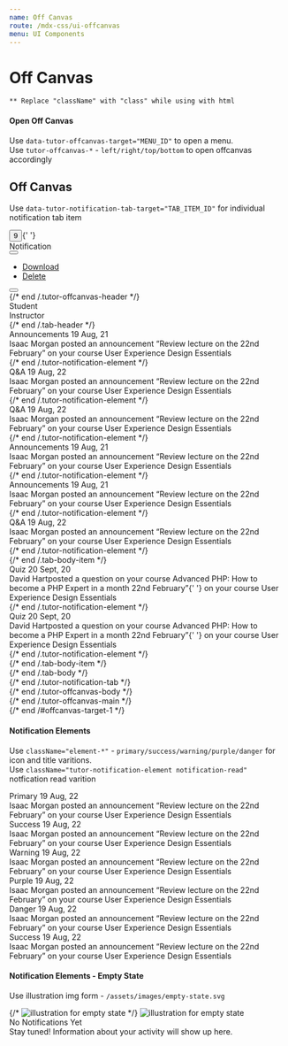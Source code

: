 ```yaml
---
name: Off Canvas
route: /mdx-css/ui-offcanvas
menu: UI Components
---
```



# Off Canvas

`** Replace "className" with "class" while using with html`

#### Open Off Canvas

Use `data-tutor-offcanvas-target="MENU_ID"` to open a menu.<br/>
Use `tutor-offcanvas-*` - `left/right/top/bottom` to open offcanvas accordingly<br/>

## Off Canvas

Use `data-tutor-notification-tab-target="TAB_ITEM_ID"` for individual notification tab item

<Playground>
	<button
		type="button"
		className="tutor-btn-circle tutor-is-default btn-offcanvas-open"
		data-tutor-offcanvas-target="offcanvas-target-1"
	>
		<span className="icon tutor-icon-notification-filled"></span>
		<span className="tutor-floating-badge">9</span>
	</button>{' '}
	<div id="offcanvas-target-1" className="tutor-offcanvas tutor-offcanvas-right ">
		<div className="tutor-offcanvas-backdrop"></div>
		<div className="tutor-offcanvas-main">
			<div className="tutor-offcanvas-header">
				<div className="heading tutor-text-medium-h5 tutor-color-text-primary">Notification</div>
				<div className="action-buttons">
					<div className="tutor-popup-opener">
						<button type="button" className="popup-btn" data-tutor-popup-target="popup-menu-2">
							<i className="tutor-icon-action-line"></i>
						</button>
						<ul id="popup-menu-2" className="popup-menu">
							<li>
								<a href="#">
									<span className="icon tutor-v2-icon-test icon-msg-archive-filled tutor-color-design-white"></span>
									<span className="tutor-text-regular-body tutor-color-text-white">Download</span>
								</a>
							</li>
							<li>
								<a href="#">
									<span className="icon tutor-v2-icon-test icon-delete-fill-filled tutor-color-design-white"></span>
									<span className="tutor-text-regular-body tutor-color-text-white">Delete</span>
								</a>
							</li>
						</ul>
					</div>
					<button
						type="button"
						className="btn-offcanvas-close tutor-color-design-grey"
						data-tutor-offcanvas-close
						aria-label="Close"
					>
						<i className="tutor-icon-line-cross-line"></i>
					</button>
				</div>
			</div>
			{/* end /.tutor-offcanvas-header */}
			<div className="tutor-offcanvas-body">
				<div className="tutor-notification-tab">
					<div className="tab-header d-flex">
						<div className="tab-header-item is-active" data-tutor-notification-tab-target="tab-item-target-1">
							<span className="tutor-color-text-primary tutor-text-regular-caption"> Student </span>
						</div>
						<div className="tab-header-item" data-tutor-notification-tab-target="tab-item-target-2">
							<span className="tutor-color-text-primary tutor-text-regular-caption"> Instructor </span>
						</div>
					</div>
					{/* end /.tab-header */}
					<div className="tab-body">
						<div className="tab-body-item is-active" id="tab-item-target-1">
							<div className="tutor-notification-element">
								<div className="element-icon">
									<span className="element-primary">
										<span className="tutor-icon-speaker-filled"></span>
									</span>
								</div>
								<div className="element-content">
									<div className="header">
										<span className="tutor-text-medium-small element-primary">Announcements</span>
										<span className="meta">
											<span className="time tutor-text-regular-small tutor-color-text-hints">19 Aug, 21</span>
											<span className="dot"></span>
										</span>
									</div>
									<div className="message tutor-text-medium-caption tutor-color-text-primary ">
										Isaac Morgan <span className="tutor-color-text-title">posted an announcement</span> “Review lecture
										on the 22nd February” <span className="tutor-color-text-title">on your course</span> User Experience
										Design Essentials
									</div>
								</div>
							</div>
							{/* end /.tutor-notification-element */}
							<div className="tutor-notification-element">
								<div className="element-icon">
									<span className="element-warning">
										<span className="tutor-icon-quiz-1-filled"></span>
									</span>
								</div>
								<div className="element-content">
									<div className="header">
										<span className="tutor-text-medium-small element-warning">Q&A</span>
										<span className="meta">
											<span className="time tutor-text-regular-small tutor-color-text-hints">19 Aug, 22</span>
											<span className="dot"></span>
										</span>
									</div>
									<div className="message tutor-text-medium-caption tutor-color-text-primary ">
										Isaac Morgan <span className="tutor-color-text-title">posted an announcement</span> “Review lecture
										on the 22nd February” <span className="tutor-color-text-title">on your course</span> User Experience
										Design Essentials
									</div>
								</div>
							</div>
							{/* end /.tutor-notification-element */}
							<div className="tutor-notification-element notification-read">
								<div className="element-icon">
									<span className="element-warning">
										<span className="tutor-icon-quiz-1-filled"></span>
									</span>
								</div>
								<div className="element-content">
									<div className="header">
										<span className="element-warning tutor-text-medium-small tutor-color-text-title">Q&A</span>
										<span className="meta">
											<span className="time tutor-text-regular-small tutor-color-text-hints">19 Aug, 22</span>
											<span className="dot"></span>
										</span>
									</div>
									<div className="message tutor-text-medium-caption tutor-color-text-primary">
										Isaac Morgan <span className="tutor-color-text-title">posted an announcement</span> “Review lecture
										on the 22nd February” <span className="tutor-color-text-title">on your course</span> User Experience
										Design Essentials
									</div>
								</div>
							</div>
							{/* end /.tutor-notification-element */}
							<div className="tutor-notification-element notification-read">
								<div className="element-icon">
									<span className="element-primary">
										<span className="tutor-icon-speaker-filled"></span>
									</span>
								</div>
								<div className="element-content">
									<div className="header">
										<span className="tutor-text-medium-small element-primary">Announcements</span>
										<span className="meta">
											<span className="time tutor-text-regular-small tutor-color-text-hints">19 Aug, 21</span>
											<span className="dot"></span>
										</span>
									</div>
									<div className="message tutor-text-medium-caption tutor-color-text-primary ">
										Isaac Morgan <span className="tutor-color-text-title">posted an announcement</span> “Review lecture
										on the 22nd February” <span className="tutor-color-text-title">on your course</span> User Experience
										Design Essentials
									</div>
								</div>
							</div>
							{/* end /.tutor-notification-element */}
							<div className="tutor-notification-element">
								<div className="element-icon">
									<span className="element-primary">
										<span className="tutor-icon-speaker-filled"></span>
									</span>
								</div>
								<div className="element-content">
									<div className="header">
										<span className="tutor-text-medium-small element-primary">Announcements</span>
										<span className="meta">
											<span className="time tutor-text-regular-small tutor-color-text-hints">19 Aug, 21</span>
											<span className="dot"></span>
										</span>
									</div>
									<div className="message tutor-text-medium-caption tutor-color-text-primary ">
										Isaac Morgan <span className="tutor-color-text-title">posted an announcement</span> “Review lecture
										on the 22nd February” <span className="tutor-color-text-title">on your course</span> User Experience
										Design Essentials
									</div>
								</div>
							</div>
							{/* end /.tutor-notification-element */}
							<div className="tutor-notification-element">
								<div className="element-icon">
									<span className="element-warning">
										<span className="tutor-icon-quiz-1-filled"></span>
									</span>
								</div>
								<div className="element-content">
									<div className="header">
										<span className="tutor-text-medium-small element-warning">Q&A</span>
										<span className="meta">
											<span className="time tutor-text-regular-small tutor-color-text-hints">19 Aug, 22</span>
											<span className="dot"></span>
										</span>
									</div>
									<div className="message tutor-text-medium-caption tutor-color-text-primary ">
										Isaac Morgan <span className="tutor-color-text-title">posted an announcement</span> “Review lecture
										on the 22nd February” <span className="tutor-color-text-title">on your course</span> User Experience
										Design Essentials
									</div>
								</div>
							</div>
							{/* end /.tutor-notification-element */}
						</div>
						{/* end /.tab-body-item */}
						<div className="tab-body-item" id="tab-item-target-2">
							<div className="tutor-notification-element">
								<div className="element-icon">
									<span className="element-success">
										<span className="tutor-icon-puzzle-filled"></span>
									</span>
								</div>
								<div className="element-content">
									<div className="header">
										<span className="tutor-text-medium-small element-success">Quiz</span>
										<span className="meta">
											<span className="time tutor-text-regular-small tutor-color-text-hints">20 Sept, 20</span>
											<span className="dot"></span>
										</span>
									</div>
									<div className="message tutor-text-medium-caption tutor-color-text-primary ">
										David Hart<span className="tutor-color-text-hints">posted a question on your course</span> Advanced
										PHP: How to become a PHP Expert in a month 22nd February”{' '}
										<span className="tutor-color-text-title">on your course</span> User Experience Design Essentials
									</div>
								</div>
							</div>
							{/* end /.tutor-notification-element */}
							<div className="tutor-notification-element">
								<div className="element-icon">
									<span className="element-danger">
										<span className="tutor-icon-puzzle-filled"></span>
									</span>
								</div>
								<div className="element-content">
									<div className="header">
										<span className="tutor-text-medium-small element-danger">Quiz</span>
										<span className="meta">
											<span className="time tutor-text-regular-small tutor-color-text-hints">20 Sept, 20</span>
											<span className="dot"></span>
										</span>
									</div>
									<div className="message tutor-text-medium-caption tutor-color-text-primary">
										David Hart<span className="tutor-color-text-hints">posted a question on your course</span> Advanced
										PHP: How to become a PHP Expert in a month 22nd February”{' '}
										<span className="tutor-color-text-title">on your course</span> User Experience Design Essentials
									</div>
								</div>
							</div>
							{/* end /.tutor-notification-element */}
						</div>
						{/* end /.tab-body-item */}
					</div>
					{/* end /.tab-body */}
				</div>
				{/* end /.tutor-notification-tab */}
			</div>
			{/* end /.tutor-offcanvas-body */}
		</div>
		{/* end /.tutor-offcanvas-main */}
	</div>
	{/* end /#offcanvas-target-1 */}
</Playground>

#### Notification Elements

Use `className="element-*"` - `primary/success/warning/purple/danger` for icon and title varitions.<br/>
Use `className="tutor-notification-element notification-read"` notfication read varition<br/>

<Playground>
	<div className="tutor-notification-element">
		<div className="element-icon">
			<span className="element-primary">
				<span className="tutor-icon-speaker-filled"></span>
			</span>
		</div>
		<div className="element-content">
			<div className="header">
				<span className="tutor-text-medium-small element-primary">Primary</span>
				<span className="meta">
					<span className="time tutor-text-regular-small tutor-color-text-hints">19 Aug, 22</span>
					<span className="dot"></span>
				</span>
			</div>
			<div className="message tutor-text-medium-caption tutor-color-text-primary ">
				Isaac Morgan <span className="tutor-color-text-title">posted an announcement</span> “Review lecture on the 22nd
				February” <span className="tutor-color-text-title">on your course</span> User Experience Design Essentials
			</div>
		</div>
	</div>
	<div className="tutor-notification-element notification-read">
		<div className="element-icon">
			<span className="element-success tutor-color-text-hints">
				<span className="tutor-icon-puzzle-filled"></span>
			</span>
		</div>
		<div className="element-content">
			<div className="header">
				<span className="tutor-text-medium-small element-success tutor-color-text-title">Success</span>
				<span className="meta">
					<span className="time tutor-text-regular-small tutor-color-text-hints">19 Aug, 22</span>
					<span className="dot"></span>
				</span>
			</div>
			<div className="message tutor-text-medium-caption tutor-color-text-primary ">
				Isaac Morgan <span className="tutor-color-text-title">posted an announcement</span> “Review lecture on the 22nd
				February” <span className="tutor-color-text-title">on your course</span> User Experience Design Essentials
			</div>
		</div>
	</div>
	<div className="tutor-notification-element">
		<div className="element-icon">
			<span className="element-warning">
				<span className="tutor-icon-comment-filled"></span>
			</span>
		</div>
		<div className="element-content">
			<div className="header">
				<span className="tutor-text-medium-small element-warning">Warning</span>
				<span className="meta">
					<span className="time tutor-text-regular-small tutor-color-text-hints">19 Aug, 22</span>
					<span className="dot"></span>
				</span>
			</div>
			<div className="message tutor-text-medium-caption tutor-color-text-primary ">
				Isaac Morgan <span className="tutor-color-text-title">posted an announcement</span> “Review lecture on the 22nd
				February” <span className="tutor-color-text-title">on your course</span> User Experience Design Essentials
			</div>
		</div>
	</div>
	<div className="tutor-notification-element">
		<div className="element-icon">
			<span className="element-purple">
				<span className="tutor-icon-instructor-filled"></span>
			</span>
		</div>
		<div className="element-content">
			<div className="header">
				<span className="tutor-text-medium-small element-purple">Purple</span>
				<span className="meta">
					<span className="time tutor-text-regular-small tutor-color-text-hints">19 Aug, 22</span>
					<span className="dot"></span>
				</span>
			</div>
			<div className="message tutor-text-medium-caption tutor-color-text-primary ">
				Isaac Morgan <span className="tutor-color-text-title">posted an announcement</span> “Review lecture on the 22nd
				February” <span className="tutor-color-text-title">on your course</span> User Experience Design Essentials
			</div>
		</div>
	</div>
	<div className="tutor-notification-element">
		<div className="element-icon">
			<span className="element-danger">
				<span className="tutor-icon-assignment-filled"></span>
			</span>
		</div>
		<div className="element-content">
			<div className="header">
				<span className="tutor-text-medium-small element-danger">Danger</span>
				<span className="meta">
					<span className="time tutor-text-regular-small tutor-color-text-hints">19 Aug, 22</span>
					<span className="dot"></span>
				</span>
			</div>
			<div className="message tutor-text-medium-caption tutor-color-text-primary ">
				Isaac Morgan <span className="tutor-color-text-title">posted an announcement</span> “Review lecture on the 22nd
				February” <span className="tutor-color-text-title">on your course</span> User Experience Design Essentials
			</div>
		</div>
	</div>
	<div className="tutor-notification-element">
		<div className="element-icon">
			<span className="element-success">
				<span className="tutor-icon-star-full-filled"></span>
			</span>
		</div>
		<div className="element-content">
			<div className="header">
				<span className="tutor-text-medium-small element-success">Success</span>
				<span className="meta">
					<span className="time tutor-text-regular-small tutor-color-text-hints">19 Aug, 22</span>
					<span className="dot"></span>
				</span>
			</div>
			<div className="message tutor-text-medium-caption tutor-color-text-primary ">
				Isaac Morgan <span className="tutor-color-text-title">posted an announcement</span> “Review lecture on the 22nd
				February” <span className="tutor-color-text-title">on your course</span> User Experience Design Essentials
			</div>
		</div>
	</div>
</Playground>

#### Notification Elements - Empty State

Use illustration img form - `/assets/images/empty-state.svg` <br/>

<Playground>
	<div className="tutor-notification-element-empty">
		<div className="element-icon">
			{/* <img src="../assets/images/empty-state.svg" alt="illustration for empty state" /> */}
			<img
				src="https://www.themeum.com/wp-content/uploads/2020/11/tutor-marketplace1x.png"
				srcSet="https://www.themeum.com/wp-content/uploads/2020/11/tutor-marketplace2x.png 2x"
				alt="illustration for empty state"
			/>
		</div>
		<div className="element-content tutor-mt-25">
			<div className="tutor-text-regular-h5 tutor-color-text-title ">No Notifications Yet</div>
			<div className="tutor-text-regular-caption tutor-color-text-hints tutor-mt-10">
				Stay tuned! Information about your activity will show up here.
			</div>
		</div>
	</div>
</Playground>
